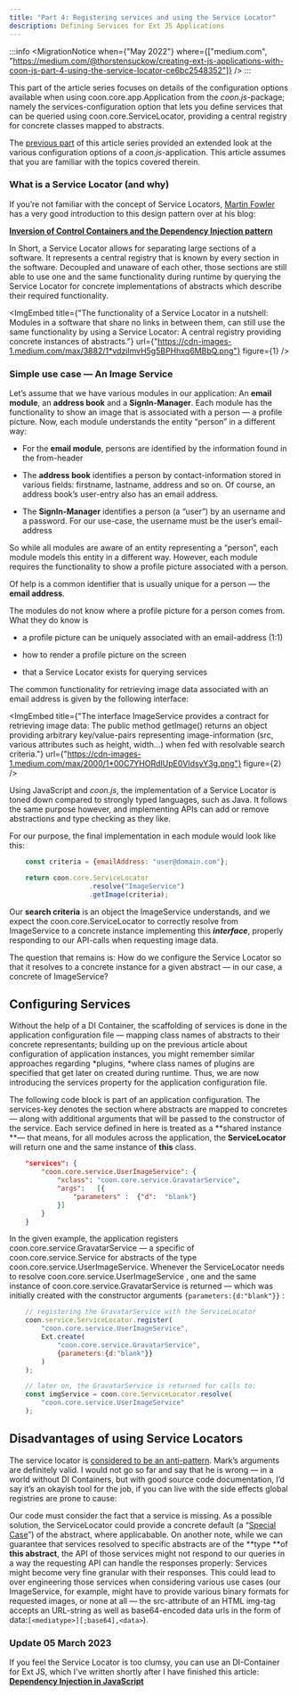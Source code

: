 ```yaml
---
title: "Part 4: Registering services and using the Service Locator"
description: Defining Services for Ext JS Applications
---
```



:::info
<MigrationNotice
    when={"May 2022"}
    where={["medium.com", "https://medium.com/@thorstensuckow/creating-ext-js-applications-with-coon-js-part-4-using-the-service-locator-ce6bc2548352"]}
/>
:::

This part of the article series focuses on details of the configuration options available when using coon.core.app.Application from the *coon.js*-package; namely the services-configuration option that lets you define services that can be queried using coon.core.ServiceLocator, providing a central registry for concrete classes mapped to abstracts.

The [previous part](./3-configuration-details-and-plugins.mdx) of this article series provided an extended look at the various configuration options of a *coon.js*-application. This article assumes that you are familiar with the topics covered therein.

### What is a Service Locator (and why)

If you’re not familiar with the concept of Service Locators, [Martin Fowler](https://twitter.com/martinfowler) has a very good introduction to this design pattern over at his blog:

[**Inversion of Control Containers and the Dependency Injection pattern**](https://martinfowler.com/articles/injection.html)

In Short, a Service Locator allows for separating large sections of a software. It represents a central registry that is known by every section in the software. Decoupled and unaware of each other, those sections are still able to use one and the same functionality during runtime by querying the Service Locator for concrete implementations of abstracts which describe their required functionality.

<ImgEmbed
    title={"The functionality of a Service Locator in a nutshell: Modules in a software that share no links in between them, can still use the same functionality by using a Service Locator: A central registry providing concrete instances of abstracts."}
    url={"https://cdn-images-1.medium.com/max/3882/1*vdzilmvH5g5BPHhxq6MBbQ.png"}
    figure={1}
/>

### Simple use case — An Image Service

Let’s assume that we have various modules in our application: An **email module**, an **address book** and a **SignIn-Manager**. Each module has the functionality to show an image that is associated with a person — a profile picture. Now, each module understands the entity “person” in a different way:

* For the **email module**, persons are identified by the information found in the from-header

* The **address book** identifies a person by contact-information stored in various fields: firstname, lastname, address and so on. Of course, an address book’s user-entry also has an email address.

* The **SignIn-Manager** identifies a person (a “user”) by an username and a password. For our use-case, the username must be the user’s email-address

So while all modules are aware of an entity representing a “person”, each module models this entity in a different way. However, each module requires the functionality to show a profile picture associated with a person.

Of help is a common identifier that is usually unique for a person — the **email address**.

The modules do not know where a profile picture for a person comes from. What they do know is

* a profile picture can be uniquely associated with an email-address (1:1)

* how to render a profile picture on the screen

* that a Service Locator exists for querying services

The common functionality for retrieving image data associated with an email address is given by the following interface:

<ImgEmbed
    title={"The interface ImageService provides a contract for retrieving image data: The public method getImage() returns an object providing arbitrary key/value-pairs representing image-information (src, various attributes such as height, width…) when fed with resolvable search criteria."}
    url={"https://cdn-images-1.medium.com/max/2000/1*00C7YHORdIUpE0VIdsyY3g.png"}
    figure={2}
/>


Using JavaScript and *coon.js*, the implementation of a Service Locator is toned down compared to strongly typed languages, such as Java. It follows the same purpose however, and implementing APIs can add or remove abstractions and type checking as they like.

For our purpose, the final implementation in each module would look like this:

```javascript
    const criteria = {emailAddress: "user@domain.com"};

    return coon.core.ServiceLocator
                    .resolve("ImageService")
                    .getImage(criteria);
```


Our **search criteria** is an object the ImageService understands, and we expect the coon.core.ServiceLocator to correctly resolve from ImageService to a concrete instance implementing this ***interface***, properly responding to our API-calls when requesting image data.

The question that remains is: How do we configure the Service Locator so that it resolves to a concrete instance for a given abstract — in our case, a concrete of ImageService?

## Configuring Services

Without the help of a DI Container, the scaffolding of services is done in the application configuration file — mapping class names of abstracts to their concrete representants; building up on the previous article about configuration of application instances, you might remember similar approaches regarding *plugins, *where class names of plugins are specified that get later on created during runtime. Thus, we are now introducing the services property for the application configuration file.

The following code block is part of an application configuration. The services-key denotes the section where abstracts are mapped to concretes — along with additional arguments that will be passed to the constructor of the service. Each service defined in here is treated as a **shared instance **— that means, for all modules across the application, the **ServiceLocator** will return one and the same instance of **this** class.

```json
    "services": {
        "coon.core.service.UserImageService": {
            "xclass": "coon.core.service.GravatarService",
            "args":   [{
                "parameters" :  {"d":  "blank"}
            }]
        }
    }
```

In the given example, the application registers coon.core.service.GravatarService — a specific of coon.core.service.Service for abstracts of the type coon.core.service.UserImageService.
Whenever the ServiceLocator needs to resolve coon.core.service.UserImageService , one and the same instance of coon.core.service.GravatarService is returned — which was initially created with the constructor arguments ```{parameters:{d:"blank"}}``` :

```javascript
    // registering the GravatarService with the ServiceLocator
    coon.service.ServiceLocator.register(
        "coon.core.service.UserImageService",
        Ext.create(
            "coon.core.service.GravatarService",
            {parameters:{d:"blank"}}
        )
    );

    // later on, the GravatarService is returned for calls to:
    const imgService = coon.core.ServiceLocator.resolve(
        "coon.core.service.UserImageService"
    );
```

## Disadvantages of using Service Locators

The service locator is [considered to be an anti-pattern](https://blog.ploeh.dk/2010/02/03/ServiceLocatorisanAnti-Pattern). Mark’s arguments are definitely valid. I would not go so far and say that he is wrong — in a world without DI Containers, but with good source code documentation, I’d say it’s an okayish tool for the job, if you can live with the side effects global registries are prone to cause:

Our code must consider the fact that a service is missing. As a possible solution, the ServiceLocator could provide a concrete default (a “[Special Case](https://martinfowler.com/eaaCatalog/specialCase.html)”) of the abstract, where applicabable. On another note, while we can guarantee that services resolved to specific abstracts are of the **type **of **this abstract**, the API of those services might not respond to our queries in a way the requesting API can handle the responses properly: Services might become very fine granular with their responses. This could lead to over engineering those services when considering various use cases (our ImageService, for example, might have to provide various binary formats for requested images, or none at all — the src-attribute of an HTML img-tag accepts an URL-string as well as base64-encoded data urls in the form of data:`[<mediatype>][;base64],<data>`).

### Update 05 March 2023

If you feel the Service Locator is too clumsy, you can use an DI-Container for Ext JS, which I've written shortly after I have
finished this article: [**Dependency Injection in JavaScript**](../dependency-injection-in-javascript/index.mdx)